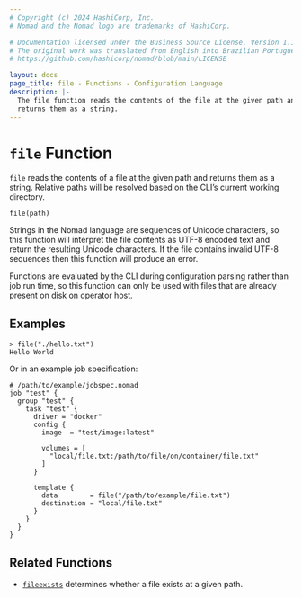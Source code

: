 ```yaml
---
# Copyright (c) 2024 HashiCorp, Inc.
# Nomad and the Nomad logo are trademarks of HashiCorp.

# Documentation licensed under the Business Source License, Version 1.1.
# The original work was translated from English into Brazilian Portuguese.
# https://github.com/hashicorp/nomad/blob/main/LICENSE

layout: docs
page_title: file - Functions - Configuration Language
description: |-
  The file function reads the contents of the file at the given path and
  returns them as a string.
---
```


# `file` Function

`file` reads the contents of a file at the given path and returns them as
a string. Relative paths will be resolved based on the CLI’s current working directory.

```hcl
file(path)
```

Strings in the Nomad language are sequences of Unicode characters, so
this function will interpret the file contents as UTF-8 encoded text and
return the resulting Unicode characters. If the file contains invalid UTF-8
sequences then this function will produce an error.

Functions are evaluated by the CLI during configuration parsing rather than job run time,
so this function can only be used with files that are already present on disk on operator host.

## Examples

```shell-session
> file("./hello.txt")
Hello World
```

Or in an example job specification:

```hcl
# /path/to/example/jobspec.nomad
job "test" {
  group "test" {
    task "test" {
      driver = "docker"
      config {
        image  = "test/image:latest"

        volumes = [
          "local/file.txt:/path/to/file/on/container/file.txt"
        ]
      }

      template {
        data        = file("/path/to/example/file.txt")
        destination = "local/file.txt"
      }
    }
  }
}
```

## Related Functions

- [`fileexists`](/nomad/docs/reference/hcl2/functions/file/fileexists) determines whether a file exists
  at a given path.
